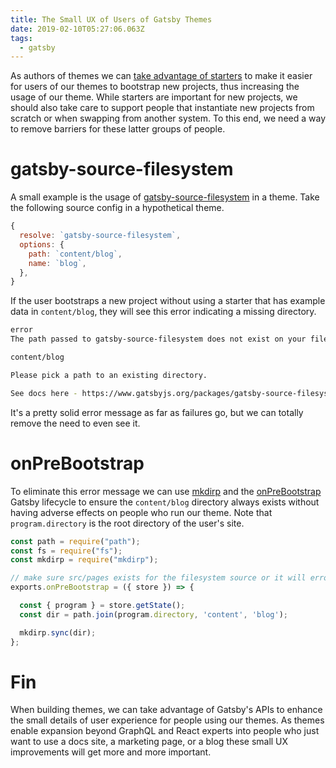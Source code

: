```yaml
---
title: The Small UX of Users of Gatsby Themes
date: 2019-02-10T05:27:06.063Z
tags:
  - gatsby
---
```

As authors of themes we can [take advantage of starters](/post/starters-and-themes-together) to make it easier for users of our themes to bootstrap new projects, thus increasing the usage of our theme. While starters are important for new projects, we should also take care to support people that instantiate new projects from scratch or when swapping from another system. To this end, we need a way to remove barriers for these latter groups of people.

# gatsby-source-filesystem

A small example is the usage of [gatsby-source-filesystem](https://www.gatsbyjs.org/packages/gatsby-source-filesystem/) in a theme. Take the following source config in a hypothetical theme.

```js
{
  resolve: `gatsby-source-filesystem`,
  options: {
    path: `content/blog`,
    name: `blog`,
  },
}
```

If the user bootstraps a new project without using a starter that has example data in `content/blog`, they will see this error indicating a missing directory.

```sh
error
The path passed to gatsby-source-filesystem does not exist on your file system:

content/blog

Please pick a path to an existing directory.

See docs here - https://www.gatsbyjs.org/packages/gatsby-source-filesystem/
```

It's a pretty solid error message as far as failures go, but we can totally remove the need to even see it.

# onPreBootstrap

To eliminate this error message we can use [mkdirp](https://github.com/substack/node-mkdirp) and the [onPreBootstrap](https://www.gatsbyjs.org/docs/node-apis/#onPreBootstrap) Gatsby lifecycle to ensure the `content/blog` directory always exists without having adverse effects on people who run our theme. Note that `program.directory` is the root directory of the user's site.

```js
const path = require("path");
const fs = require("fs");
const mkdirp = require("mkdirp");

// make sure src/pages exists for the filesystem source or it will error
exports.onPreBootstrap = ({ store }) => {

  const { program } = store.getState();
  const dir = path.join(program.directory, 'content', 'blog');

  mkdirp.sync(dir);
};
```

# Fin

When building themes, we can take advantage of Gatsby's APIs to enhance the small details of user experience for people using our themes. As themes enable expansion beyond GraphQL and React experts into people who just want to use a docs site, a marketing page, or a blog these small UX improvements will get more and more important.
